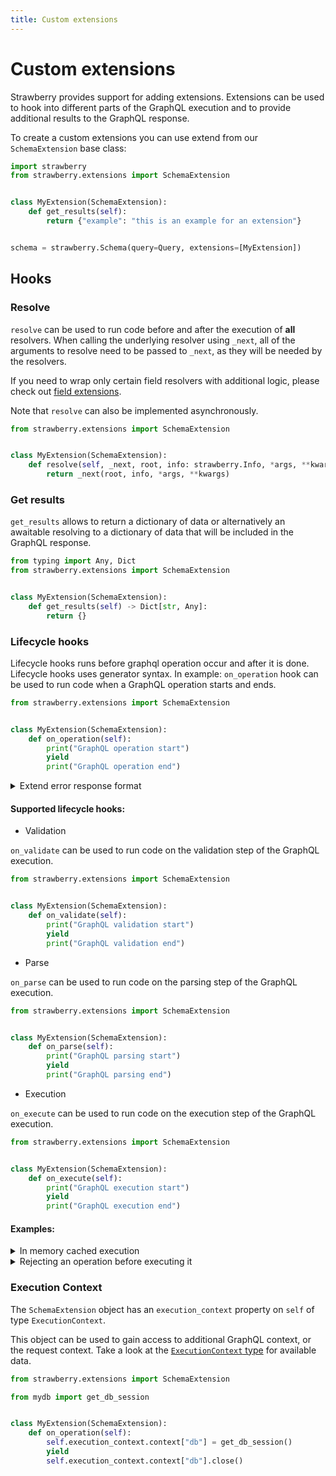 ```yaml
---
title: Custom extensions
---
```


# Custom extensions

Strawberry provides support for adding extensions. Extensions can be used to
hook into different parts of the GraphQL execution and to provide additional
results to the GraphQL response.

To create a custom extensions you can use extend from our `SchemaExtension` base
class:

```python
import strawberry
from strawberry.extensions import SchemaExtension


class MyExtension(SchemaExtension):
    def get_results(self):
        return {"example": "this is an example for an extension"}


schema = strawberry.Schema(query=Query, extensions=[MyExtension])
```

## Hooks

### Resolve

`resolve` can be used to run code before and after the execution of **all**
resolvers. When calling the underlying resolver using `_next`, all of the
arguments to resolve need to be passed to `_next`, as they will be needed by the
resolvers.

If you need to wrap only certain field resolvers with additional logic, please
check out [field extensions](/docs/guides/field-extensions).

Note that `resolve` can also be implemented asynchronously.

```python
from strawberry.extensions import SchemaExtension


class MyExtension(SchemaExtension):
    def resolve(self, _next, root, info: strawberry.Info, *args, **kwargs):
        return _next(root, info, *args, **kwargs)
```

### Get results

`get_results` allows to return a dictionary of data or alternatively an
awaitable resolving to a dictionary of data that will be included in the GraphQL
response.

```python
from typing import Any, Dict
from strawberry.extensions import SchemaExtension


class MyExtension(SchemaExtension):
    def get_results(self) -> Dict[str, Any]:
        return {}
```

### Lifecycle hooks

Lifecycle hooks runs before graphql operation occur and after it is done.
Lifecycle hooks uses generator syntax. In example: `on_operation` hook can be
used to run code when a GraphQL operation starts and ends.

```python
from strawberry.extensions import SchemaExtension


class MyExtension(SchemaExtension):
    def on_operation(self):
        print("GraphQL operation start")
        yield
        print("GraphQL operation end")
```

<details>
  <summary>Extend error response format</summary>


```python
class ExtendErrorFormat(SchemaExtension):
    def on_operation(self):
        yield
        result = self.execution_context.result
        if getattr(result, "errors", None):
            result.errors = [
                StrawberryGraphQLError(
                    extensions={"additional_key": "additional_value"},
                    nodes=error.nodes,
                    source=error.source,
                    positions=error.positions,
                    path=error.path,
                    original_error=error.original_error,
                    message=error.message,
                )
                for error in result.errors
            ]


@strawberry.type
class Query:
    @strawberry.field
    def ping(self) -> str:
        raise Exception("This error occurred while querying the ping field")


schema = strawberry.Schema(query=Query, extensions=[ExtendErrorFormat])
```

</details>


#### Supported lifecycle hooks:

- Validation

`on_validate` can be used to run code on the validation step of the GraphQL
execution.

```python
from strawberry.extensions import SchemaExtension


class MyExtension(SchemaExtension):
    def on_validate(self):
        print("GraphQL validation start")
        yield
        print("GraphQL validation end")
```

- Parse

`on_parse` can be used to run code on the parsing step of the GraphQL execution.

```python
from strawberry.extensions import SchemaExtension


class MyExtension(SchemaExtension):
    def on_parse(self):
        print("GraphQL parsing start")
        yield
        print("GraphQL parsing end")
```

- Execution

`on_execute` can be used to run code on the execution step of the GraphQL
execution.

```python
from strawberry.extensions import SchemaExtension


class MyExtension(SchemaExtension):
    def on_execute(self):
        print("GraphQL execution start")
        yield
        print("GraphQL execution end")
```

#### Examples:

<details>
  <summary>In memory cached execution</summary>


```python
import json
import strawberry
from strawberry.extensions import SchemaExtension

# Use an actual cache in production so that this doesn't grow unbounded
response_cache = {}


class ExecutionCache(SchemaExtension):
    def on_execute(self):
        # Check if we've come across this query before
        execution_context = self.execution_context
        self.cache_key = (
            f"{execution_context.query}:{json.dumps(execution_context.variables)}"
        )
        if self.cache_key in response_cache:
            self.execution_context.result = response_cache[self.cache_key]
        yield
        execution_context = self.execution_context
        if self.cache_key not in response_cache:
            response_cache[self.cache_key] = execution_context.result


schema = strawberry.Schema(
    Query,
    extensions=[
        ExecutionCache,
    ],
)
```

</details>


<details>
  <summary>Rejecting an operation before executing it</summary>


```python
import strawberry
from strawberry.extensions import SchemaExtension


class RejectSomeQueries(SchemaExtension):
    def on_execute(self):
        # Reject all operations called "RejectMe"
        execution_context = self.execution_context
        if execution_context.operation_name == "RejectMe":
            self.execution_context.result = GraphQLExecutionResult(
                data=None,
                errors=[GraphQLError("Well you asked for it")],
            )


schema = strawberry.Schema(
    Query,
    extensions=[
        RejectSomeQueries,
    ],
)
```

</details>


### Execution Context

The `SchemaExtension` object has an `execution_context` property on `self` of
type `ExecutionContext`.

This object can be used to gain access to additional GraphQL context, or the
request context. Take a look at the
[`ExecutionContext` type](https://github.com/strawberry-graphql/strawberry/blob/main/strawberry/types/execution.py)
for available data.

```python
from strawberry.extensions import SchemaExtension

from mydb import get_db_session


class MyExtension(SchemaExtension):
    def on_operation(self):
        self.execution_context.context["db"] = get_db_session()
        yield
        self.execution_context.context["db"].close()
```